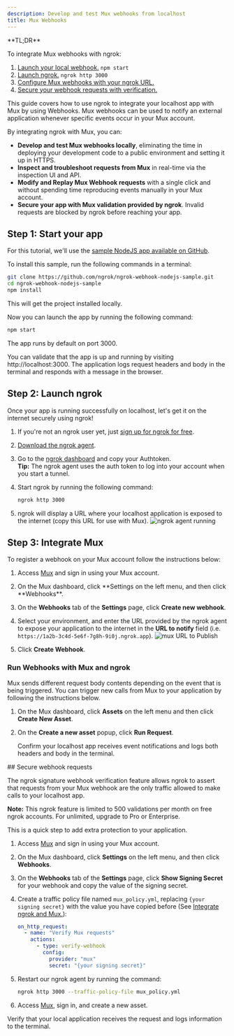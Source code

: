 ```yaml
---
description: Develop and test Mux webhooks from localhost
title: Mux Webhooks
---
```


<Tip>
**TL;DR**



To integrate Mux webhooks with ngrok:

1. [Launch your local webhook.](#start-your-app) `npm start`
1. [Launch ngrok.](#start-ngrok) `ngrok http 3000`
1. [Configure Mux webhooks with your ngrok URL.](#setup-webhook)
1. [Secure your webhook requests with verification.](#security)
</Tip>

This guide covers how to use ngrok to integrate your localhost app with Mux by using Webhooks.
Mux webhooks can be used to notify an external application whenever specific events occur in your Mux account.

By integrating ngrok with Mux, you can:

- **Develop and test Mux webhooks locally**, eliminating the time in deploying your development code to a public environment and setting it up in HTTPS.
- **Inspect and troubleshoot requests from Mux** in real-time via the inspection UI and API.
- **Modify and Replay Mux Webhook requests** with a single click and without spending time reproducing events manually in your Mux account.
- **Secure your app with Mux validation provided by ngrok**. Invalid requests are blocked by ngrok before reaching your app.

## **Step 1**: Start your app 

For this tutorial, we'll use the [sample NodeJS app available on GitHub](https://github.com/ngrok/ngrok-webhook-nodejs-sample).

To install this sample, run the following commands in a terminal:

```bash
git clone https://github.com/ngrok/ngrok-webhook-nodejs-sample.git
cd ngrok-webhook-nodejs-sample
npm install
```

This will get the project installed locally.

Now you can launch the app by running the following command:

```bash
npm start
```

The app runs by default on port 3000.

You can validate that the app is up and running by visiting http://localhost:3000. The application logs request headers and body in the terminal and responds with a message in the browser.

## **Step 2**: Launch ngrok 

Once your app is running successfully on localhost, let's get it on the internet securely using ngrok!

1. If you're not an ngrok user yet, just [sign up for ngrok for free](https://ngrok.com/signup).

1. [Download the ngrok agent](https://download.ngrok.com).

1. Go to the [ngrok dashboard](https://dashboard.ngrok.com) and copy your Authtoken. <br />
   **Tip:** The ngrok agent uses the auth token to log into your account when you start a tunnel.
1. Start ngrok by running the following command:

   ```bash
   ngrok http 3000
   ```

1. ngrok will display a URL where your localhost application is exposed to the internet (copy this URL for use with Mux).
   ![ngrok agent running](../img/twilio/img/launch_ngrok_tunnel.png)

## **Step 3**: Integrate Mux 

To register a webhook on your Mux account follow the instructions below:

1. Access [Mux](https://www.mux.com/) and sign in using your Mux account.

1. On the Mux dashboard, click **Settings on the left menu, and then click **Webhooks\*\*.

1. On the **Webhooks** tab of the **Settings** page, click **Create new webhook**.

1. Select your environment, and enter the URL provided by the ngrok agent to expose your application to the internet in the **URL to notify** field (i.e. `https://1a2b-3c4d-5e6f-7g8h-9i0j.ngrok.app`).
   ![mux URL to Publish](../img/mux/img/ngrok_url_configuration_mux.png)

1. Click **Create Webhook**.

### Run Webhooks with Mux and ngrok

Mux sends different request body contents depending on the event that is being triggered.
You can trigger new calls from Mux to your application by following the instructions below.

1. On the Mux dashboard, click **Assets** on the left menu and then click **Create New Asset**.

1. On the **Create a new asset** popup, click **Run Request**.

   Confirm your localhost app receives event notifications and logs both headers and body in the terminal.

<InspectingRequests />

<ReplayingRequests />
## Secure webhook requests 

The ngrok signature webhook verification feature allows ngrok to assert that requests from your Mux webhook are the only traffic allowed to make calls to your localhost app.

**Note:** This ngrok feature is limited to 500 validations per month on free ngrok accounts. For unlimited, upgrade to Pro or Enterprise.

This is a quick step to add extra protection to your application.

1. Access [Mux](https://www.mux.com/) and sign in using your Mux account.

1. On the Mux dashboard, click **Settings** on the left menu, and then click **Webhooks**.

1. On the **Webhooks** tab of the **Settings** page, click **Show Signing Secret** for your webhook and copy the value of the signing secret.

1. Create a traffic policy file named `mux_policy.yml`, replacing `{your signing secret}` with the value you have copied before (See [Integrate ngrok and Mux.](#setup-webhook)):

   ```yaml
   on_http_request:
     - name: "Verify Mux requests"
       actions:
         - type: verify-webhook
           config:
             provider: "mux"
             secret: "{your signing secret}"
   ```

1. Restart our ngrok agent by running the command:

   ```bash
   ngrok http 3000 --traffic-policy-file mux_policy.yml
   ```

1. Access [Mux](https://www.mux.com/), sign in, and create a new asset.

Verify that your local application receives the request and logs information to the terminal.
